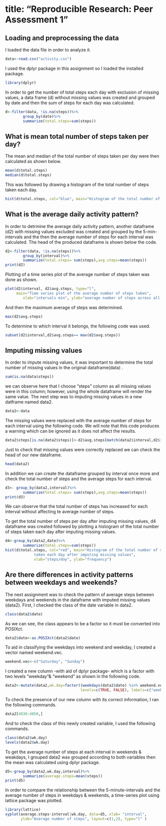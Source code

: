title: "Reproducible Research: Peer Assessment 1"
========================
## Loading and preprocessing the data
I loaded the data file in order to analyze it.
```r
data<-read.csv("activity.csv")
```
I used the dplyr package in this assignment so I loaded the installed package.
```r
library(dplyr)
```
In order to get the number of total steps each day with exclusion of missing values,
a data frame (d) without missing values was created and grouped by date and then the sum
of steps for each day was calculated.
```r
d<-filter(data, !is.na(steps))%>%
        group_by(date)%>%
        summarize(total.steps=sum(steps))
```
## What is mean total number of steps taken per day?
The mean and median of the total number of steps taken per day were then calculated as shown below.
```r
mean(d$total.steps)
median(d$total.steps)
```
This was followed by drawing a histogram of the total number of steps taken each day.
```r
hist(d$total.steps, col="blue", main="Histogram of the total number of steps taken each day",xlab="steps/day", ylab="frequency")
```
## What is the average daily activity pattern?
In order to detrmine the average daily activity pattern, another dataframe (d2) with missing values excluded was created and grouped by the 5-min-intervals and the then the average number of steps for each interval was calculated. The head of the produced dataframe is shown below the code.
```r
d2<-filter(data, !is.na(steps))%>%
        group_by(interval)%>%
        summarize(total.steps= sum(steps),avg.steps=mean(steps))
print(d2)
```
Plotting of a time series plot of the average number of steps taken was done as shown.
```r
plot(d2$interval, d2$avg.steps, type="l",
     main="Time series plot of the average number of steps taken",
        xlab="intervals min", ylab="average number of steps across all days")
```
And then the maximum average of steps was determined.
```r
max(d2$avg.steps)
```
To determine to which interval it belongs, the following code was used.
```r
subset(d2$interval,d2$avg.steps== max(d2$avg.steps))
```
## Imputing missing values
In order to impute missing values, it was important to determine the total number of missing values in the original dataframe(data) .
```r
sum(is.na(data$steps))
```
we can observe here that I choose "steps" column  as all missing values were in this column; however, using the whole dataframe will render the same value.
The next step was to imputing missing values in a new datframe named data2.
```r
data2<-data
```
The missing values were replaced with the average number of steps for each interval using the following code. We will note that this code produces a warning which can be ignored as it does not affect the results.
```r
data2$steps[is.na(data2$steps)]<-d2$avg.steps[match(data2$interval,d2$interval)]
```
Just to check that missing values were correctly replaced we can check the head of our new dataframe.
```r
head(data2)
```
In addition we can create the dataframe grouped by interval once more and check the total number of steps and the average steps for each interval.
```r
d3<- group_by(data2,interval)%>%
        summarize(total.steps= sum(steps),avg.steps=mean(steps))
print(d3)
```
We can observe that the total number of steps has increased for each interval without affecting te average number of steps.

To get the total number of steps per day after imputing missing values, d4 dataframe was created followed by plotting a histogram of the total number of steps taken each day after imputing missing values.
```r
d4<-group_by(data2,date)%>%
        summarize(total.steps=sum(steps))
hist(d$total.steps, col="red", main="Histogram of the total number of steps 
             taken each day after imputing missing values",
             xlab="steps/day", ylab="frequency")
```
## Are there differences in activity patterns between weekdays and weekends?
The next assignment was to check the pattern of average steps between weekdays and weekends in the dataframe with imputed missing values (data2).
First, I checked the class of the date variable in data2.
```r
class(data2$date)
```
As we can see, the class appears to be a factor so it must be converted into POSIXct.
```r
data2$date<-as.POSIXct(data2$date)
```
To aid in classifying the weekdays into weekend and weekday, I created a vector named weekend.vec.
```r
weekend.vec<-c("Saturday", "Sunday")
```
I created a new column -with aid of dplyr package-  which is a factor with two levels "weekday"& "weekend" as shown in the following code.
```r
data2<-mutate(data2,wk.day=factor((weekdays(data2$date) %in% weekend.vec), 
                                  levels=c(TRUE, FALSE), labels=c("weekend", "weekday")))
```
To check the presence of our new column with its correct information, I ran the following commands.
```r
data2[4030:4050,]
```
And to check the class of this newly created variable, I used the following commands.
```r
class(data2$wk.day)
levels(data2$wk.day)
```
To get the average number of steps at each interval in weekends & weakdays, I grouped data2 was grouped according to both variables then the mean was calculated using dplyr package.
```r
d5<-group_by(data2,wk.day,interval)%>%
        summarize(average.steps=mean(steps))
print(d5)
```
In order to compare the relationship between  the 5-minute-intervals and the average number of steps in weekdays & weekends, a time-series plot using lattice package was plotted.
```r
library(lattice)
xyplot(average.steps~interval|wk.day, data=d5, xlab= "interval", 
       ylab="Average number of steps", layout=c(1,2), type="l" )
```